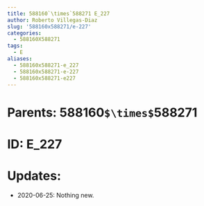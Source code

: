 ```yaml
---
title: 588160`\times`588271 E_227
author: Roberto Villegas-Diaz
slug: '588160x588271/e-227'
categories:
  - 588160X588271
tags:
  - E
aliases:
  - 588160x588271-e_227
  - 588160x588271-e-227
  - 588160x588271-e227
---
```


# **Parents**: 588160`$\times$`588271
# **ID**: E_227
# **Updates**: 
 - 2020-06-25: Nothing new.
